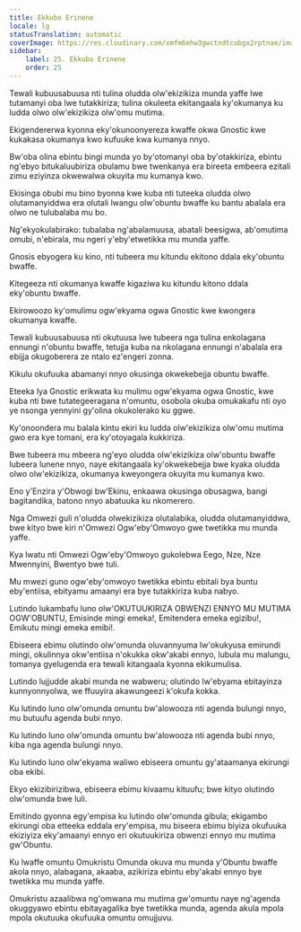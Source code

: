 ```yaml
---
title: Ekkubo Erinene
locale: lg
statusTranslation: automatic
coverImage: https://res.cloudinary.com/xmfm6mhw3gwctndtcubgx2rptnae/image/upload/v1741354419/small_cover_la_gran_rebelion_28716e29d2.webp
sidebar:
    label: 25. Ekkubo Erinene
    order: 25
---
```

Tewali kubuusabuusa nti tulina oludda olw'ekizikiza munda yaffe lwe tutamanyi oba lwe tutakkiriza; tulina okuleeta ekitangaala ky'okumanya ku ludda olwo olw'ekizikiza olw'omu mutima.

Ekigendererwa kyonna eky'okunoonyereza kwaffe okwa Gnostic kwe kukakasa okumanya kwo kufuuke kwa kumanya nnyo.

Bw'oba olina ebintu bingi munda yo by'otomanyi oba by'otakkiriza, ebintu ng'ebyo bitukaluubiriza obulamu bwe twenkanya era bireeta embeera ezitali zimu eziyinza okwewalwa okuyita mu kumanya kwo.

Ekisinga obubi mu bino byonna kwe kuba nti tuteeka oludda olwo olutamanyiddwa era olutali lwangu olw'obuntu bwaffe ku bantu abalala era olwo ne tulubalaba mu bo.

Ng'ekyokulabirako: tubalaba ng'abalamuusa, abatali beesigwa, ab'omutima omubi, n'ebirala, mu ngeri y'eby'etwetikka mu munda yaffe.

Gnosis ebyogera ku kino, nti tubeera mu kitundu ekitono ddala eky'obuntu bwaffe.

Kitegeeza nti okumanya kwaffe kigaziwa ku kitundu kitono ddala eky'obuntu bwaffe.

Ekirowoozo ky'omulimu ogw'ekyama ogwa Gnostic kwe kwongera okumanya kwaffe.

Tewali kubuusabuusa nti okutuusa lwe tubeera nga tulina enkolagana ennungi n'obuntu bwaffe, tetujja kuba na nkolagana ennungi n'abalala era ebijja okugoberera ze ntalo ez'engeri zonna.

Kikulu okufuuka abamanyi nnyo okusinga okwekebejja obuntu bwaffe.

Eteeka lya Gnostic erikwata ku mulimu ogw'ekyama ogwa Gnostic, kwe kuba nti bwe tutategeeragana n'omuntu, osobola okuba omukakafu nti oyo ye nsonga yennyini gy'olina okukolerako ku ggwe.

Ky'onoondera mu balala kintu ekiri ku ludda olw'ekizikiza olw'omu mutima gwo era kye tomani, era ky'otoyagala kukkiriza.

Bwe tubeera mu mbeera ng'eyo oludda olw'ekizikiza olw'obuntu bwaffe lubeera lunene nnyo, naye ekitangaala ky'okwekebejja bwe kyaka oludda olwo olw'ekizikiza, okumanya kweyongera okuyita mu kumanya kwo.

Eno y'Enzira y'Obwogi bw'Ekinu, enkaawa okusinga obusagwa, bangi bagitandika, batono nnyo abatuuka ku nkomerero.

Nga Omwezi guli n'oludda olwekizikiza olutalabika, oludda olutamanyiddwa, bwe kityo bwe kiri n'Omwezi Ogw'eby'Omwoyo gwe twetikka mu munda yaffe.

Kya lwatu nti Omwezi Ogw'eby'Omwoyo gukolebwa Eego, Nze, Nze Mwennyini, Bwentyo bwe tuli.

Mu mwezi guno ogw'eby'omwoyo twetikka ebintu ebitali bya buntu eby'entiisa, ebityamu amaanyi era bye tutakkiriza kuba nabyo.

Lutindo lukambafu luno olw'OKUTUUKIRIZA OBWENZI ENNYO MU MUTIMA OGW'OBUNTU, Emisinde mingi emeka!, Emitendera emeka egizibu!, Emikutu mingi emeka emibi!.

Ebiseera ebimu olutindo olw'omunda oluvannyuma lw'okukyusa emirundi mingi, okulinnya okw'entiisa n'okukka okw'akabi ennyo, lubula mu malungu, tomanya gyelugenda era tewali kitangaala kyonna ekikumulisa.

Lutindo lujjudde akabi munda ne wabweru; olutindo lw'ebyama ebitayinza kunnyonnyolwa, we ffuuyira akawungeezi k'okufa kokka.

Ku lutindo luno olw'omunda omuntu bw'alowooza nti agenda bulungi nnyo, mu butuufu agenda bubi nnyo.

Ku lutindo luno olw'omunda omuntu bw'alowooza nti agenda bubi nnyo, kiba nga agenda bulungi nnyo.

Ku lutindo luno olw'ekyama waliwo ebiseera omuntu gy'ataamanya ekirungi oba ekibi.

Ekyo ekizibirizibwa, ebiseera ebimu kivaamu kituufu; bwe kityo olutindo olw'omunda bwe luli.

Emitindo gyonna egy'empisa ku lutindo olw'omunda gibula; ekigambo ekirungi oba etteeka eddala ery'empisa, mu biseera ebimu biyiza okufuuka ekiziyiza eky'amaanyi ennyo eri okutuukiriza obwenzi ennyo mu mutima gw'Obuntu.

Ku lwaffe omuntu Omukristu Omunda okuva mu munda y'Obuntu bwaffe akola nnyo, alabagana, akaaba, azikiriza ebintu eby'akabi ennyo bye twetikka mu munda yaffe.

Omukristu azaalibwa ng'omwana mu mutima gw'omuntu naye ng'agenda okuggyawo ebintu ebitayagalika bye twetikka munda, agenda akula mpola mpola okutuuka okufuuka omuntu omujjuvu.

